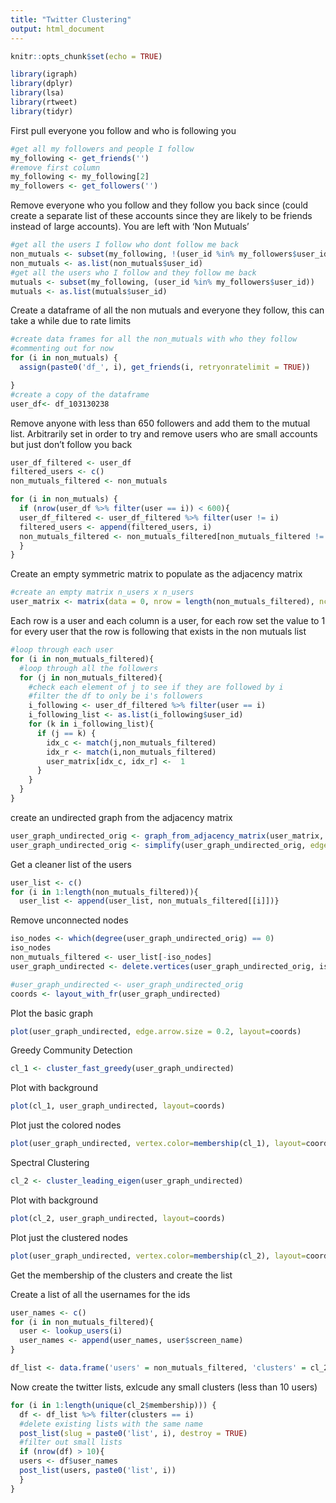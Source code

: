 ```yaml
---
title: "Twitter Clustering"
output: html_document
---
```


```r
knitr::opts_chunk$set(echo = TRUE)
```

```r
library(igraph)
library(dplyr)
library(lsa)
library(rtweet)
library(tidyr)
```

First pull everyone you follow and who is following you
```r
#get all my followers and people I follow
my_following <- get_friends('')
#remove first column
my_following <- my_following[2]
my_followers <- get_followers('')

```

Remove everyone who you follow and they follow you back since (could create a separate list of these accounts since they are likely to be friends instead of large accounts). You are left with 'Non Mutuals'
```r
#get all the users I follow who dont follow me back
non_mutuals <- subset(my_following, !(user_id %in% my_followers$user_id))
non_mutuals <- as.list(non_mutuals$user_id)
#get all the users who I follow and they follow me back
mutuals <- subset(my_following, (user_id %in% my_followers$user_id))
mutuals <- as.list(mutuals$user_id)
```

Create a dataframe of all the non mutuals and everyone they follow, this can take a while due to rate limits
```r
#create data frames for all the non_mutuals with who they follow
#commenting out for now
for (i in non_mutuals) {
  assign(paste0('df_', i), get_friends(i, retryonratelimit = TRUE))

}
#create a copy of the dataframe
user_df<- df_103130238 


```

Remove anyone with less than 650 followers and add them to the mutual list. Arbitrarily set in order to try and remove users who are small accounts but just don't follow you back
```r
user_df_filtered <- user_df
filtered_users <- c()
non_mutuals_filtered <- non_mutuals
```

```r
for (i in non_mutuals) {
  if (nrow(user_df %>% filter(user == i)) < 600){
  user_df_filtered <- user_df_filtered %>% filter(user != i)
  filtered_users <- append(filtered_users, i)
  non_mutuals_filtered <- non_mutuals_filtered[non_mutuals_filtered != i]
  }
}

```

Create an empty symmetric matrix to populate as the adjacency matrix
```r
#create an empty matrix n_users x n_users
user_matrix <- matrix(data = 0, nrow = length(non_mutuals_filtered), ncol = length(non_mutuals_filtered))
```


Each row is a user and each column is a user, for each row set the value to 1 for every user that the row is following that exists in the non mutuals list
```r

#loop through each user
for (i in non_mutuals_filtered){
  #loop through all the followers 
  for (j in non_mutuals_filtered){
    #check each element of j to see if they are followed by i
    #filter the df to only be i's followers
    i_following <- user_df_filtered %>% filter(user == i)
    i_following_list <- as.list(i_following$user_id)
    for (k in i_following_list){
      if (j == k) {
        idx_c <- match(j,non_mutuals_filtered)
        idx_r <- match(i,non_mutuals_filtered)
        user_matrix[idx_c, idx_r] <-  1
      }
    }
  }
}
```

create an undirected graph from the adjacency matrix
```r
user_graph_undirected_orig <- graph_from_adjacency_matrix(user_matrix, mode = 'undirected')
user_graph_undirected_orig <- simplify(user_graph_undirected_orig, edge.attr.comb = 'sum')
```

Get a cleaner list of the users
```r
user_list <- c()
for (i in 1:length(non_mutuals_filtered)){
  user_list <- append(user_list, non_mutuals_filtered[[i]])}
```


Remove unconnected nodes
```r
iso_nodes <- which(degree(user_graph_undirected_orig) == 0)
iso_nodes
non_mutuals_filtered <- user_list[-iso_nodes]
user_graph_undirected <- delete.vertices(user_graph_undirected_orig, iso_nodes)

#user_graph_undirected <- user_graph_undirected_orig
coords <- layout_with_fr(user_graph_undirected)
```

Plot the basic graph
```r
plot(user_graph_undirected, edge.arrow.size = 0.2, layout=coords)
```


Greedy Community Detection

```r
cl_1 <- cluster_fast_greedy(user_graph_undirected)

```

Plot with background
```r
plot(cl_1, user_graph_undirected, layout=coords)
```
Plot just the colored nodes
```r
plot(user_graph_undirected, vertex.color=membership(cl_1), layout=coords)
```

Spectral Clustering

```r
cl_2 <- cluster_leading_eigen(user_graph_undirected)
```

Plot with background
```r
plot(cl_2, user_graph_undirected, layout=coords)
```

Plot just the clustered nodes
```r
plot(user_graph_undirected, vertex.color=membership(cl_2), layout=coords)
```


Get the membership of the clusters and create the list

Create a list of all the usernames for the ids
```r
user_names <- c()
for (i in non_mutuals_filtered){
  user <- lookup_users(i)
  user_names <- append(user_names, user$screen_name)
}
```

```r

df_list <- data.frame('users' = non_mutuals_filtered, 'clusters' = cl_2$membership, 'user_names' = user_names)

```

Now create the twitter lists, exlcude any small clusters (less than 10 users)
```r
for (i in 1:length(unique(cl_2$membership))) {
  df <- df_list %>% filter(clusters == i)
  #delete existing lists with the same name
  post_list(slug = paste0('list', i), destroy = TRUE)
  #filter out small lists
  if (nrow(df) > 10){
  users <- df$user_names
  post_list(users, paste0('list', i))
  }
}
```

